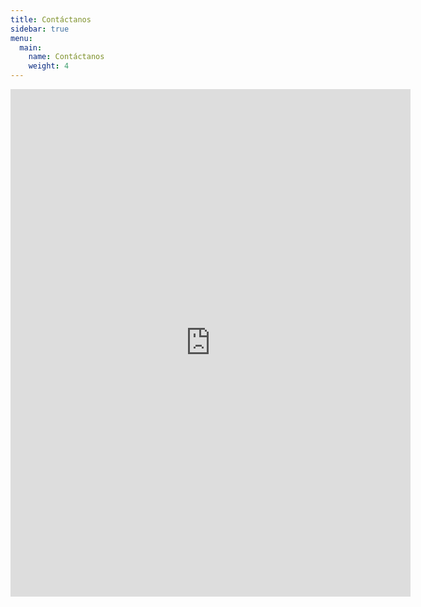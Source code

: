 ```yaml
---
title: Contáctanos
sidebar: true
menu: 
  main: 
    name: Contáctanos
    weight: 4
---
```


<iframe src="https://docs.google.com/forms/d/e/1FAIpQLSdBH2zguw0uqmCb3FA06HJnlxzsZ7PuEY0PEcGv3s0RT6oKSQ/viewform?embedded=true" width="640" height="812" frameborder="0" marginheight="0" marginwidth="0">Loading???</iframe>